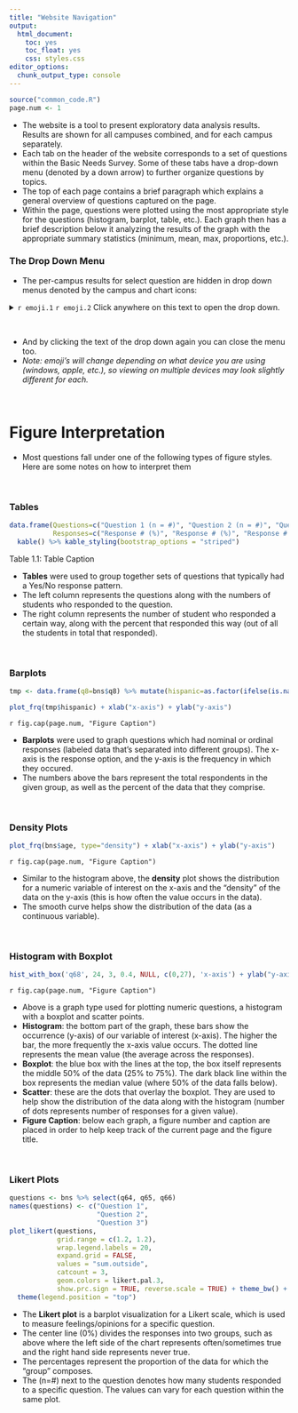 ```yaml
---
title: "Website Navigation"
output: 
  html_document: 
    toc: yes
    toc_float: yes
    css: styles.css
editor_options: 
  chunk_output_type: console
---
```


```r
source("common_code.R")
page.num <- 1
```


- The website is a tool to present exploratory data analysis results. Results are shown for all campuses combined, and for each campus separately.
- Each tab on the header of the website corresponds to a set of questions within the Basic Needs Survey. Some of these tabs have a drop-down menu (denoted by a down arrow) to further organize questions by topics.
- The top of each page contains a brief paragraph which explains a general overview of questions captured on the page.
- Within the page, questions were plotted using the most appropriate style for the questions (histogram, barplot, table, etc.). Each graph then has a brief description below it analyzing the results of the graph with the appropriate summary statistics (minimum, mean, max, proportions, etc.).

### The Drop Down Menu

- The per-campus results for select question are hidden in drop down menus denoted by the campus and chart icons:

<details>
<summary> `r emoji.1` `r emoji.2` Click anywhere on this text to open the drop down. </summary>
```r
plot_grpfrq(bns$school, bns$alc_consumption_weekly, geom.colors = RColorBrewer::brewer.pal(5, "Set2"), legend.title = "Example Legend", wrap.labels = 25, show.prc = FALSE, ylim=c(0,110)) + 
  xlab('x-axis') + ylab("y-axis") + theme(legend.position="top")
```
</details>
<br />

- And by clicking the text of the drop down again you can close the menu too.
- *Note: emoji's will change depending on what device you are using (windows, apple, etc.), so viewing on multiple devices may look slightly different for each.*

<br />

# Figure Interpretation

- Most questions fall under one of the following types of figure styles. Here are some notes on how to interpret them

<br>

### Tables
```r
data.frame(Questions=c("Question 1 (n = #)", "Question 2 (n = #)", "Question 3 (n = #)"),
           Responses=c("Response # (%)", "Response # (%)", "Response # (%)")) %>%
  kable() %>% kable_styling(bootstrap_options = "striped")
```
Table 1.1: Table Caption

- **Tables** were used to group together sets of questions that typically had a Yes/No response pattern.
- The left column represents the questions along with the numbers of students who responded to the question.
- The right column represents the number of student who responded a certain way, along with the percent that responded this way (out of all the students in total that responded).

<br>

### Barplots
```r
tmp <- data.frame(q8=bns$q8) %>% mutate(hispanic=as.factor(ifelse(is.na(q8), NA, ifelse(grepl("Yes", q8), "Yes", "No")))) %>% select(-q8)

plot_frq(tmp$hispanic) + xlab("x-axis") + ylab("y-axis")
```
`r fig.cap(page.num, "Figure Caption")`

- **Barplots** were used to graph questions which had nominal or ordinal responses (labeled data that's separated into different groups). The x-axis is the response option, and the y-axis is the frequency in which they occured.
- The numbers above the bars represent the total respondents in the given group, as well as the percent of the data that they comprise.

<br>

### Density Plots 
```r
plot_frq(bns$age, type="density") + xlab("x-axis") + ylab("y-axis")
```
`r fig.cap(page.num, "Figure Caption")`

- Similar to the histogram above, the **density** plot shows the distribution for a numeric variable of interest on the x-axis and the "density" of the data on the y-axis (this is how often the value occurs in the data).
- The smooth curve helps show the distribution of the data (as a continuous variable).

<br>

### Histogram with Boxplot
```r
hist_with_box('q68', 24, 3, 0.4, NULL, c(0,27), 'x-axis') + ylab("y-axis")
```
`r fig.cap(page.num, "Figure Caption")`

- Above is a graph type used for plotting numeric questions, a histogram with a boxplot and scatter points.
- **Histogram**: the bottom part of the graph, these bars show the occurrence (y-axis) of our variable of interest (x-axis). The higher the bar, the more frequently the x-axis value occurs. The dotted line represents the mean value (the average across the responses).
- **Boxplot**: the blue box with the lines at the top, the box itself represents the middle 50% of the data (25% to 75%). The dark black line within the box represents the median value (where 50% of the data falls below). 
- **Scatter**: these are the dots that overlay the boxplot. They are used to help show the distribution of the data along with the histogram (number of dots represents number of responses for a given value). 
- **Figure Caption**: below each graph, a figure number and caption are placed in order to help keep track of the current page and the figure title.

<br>

### Likert Plots
```r
questions <- bns %>% select(q64, q65, q66)
names(questions) <- c("Question 1",
                      "Question 2",
                      "Question 3")
plot_likert(questions,
            grid.range = c(1.2, 1.2),
            wrap.legend.labels = 20,
            expand.grid = FALSE,
            values = "sum.outside",
            catcount = 3,
            geom.colors = likert.pal.3,
            show.prc.sign = TRUE, reverse.scale = TRUE) + theme_bw() + 
  theme(legend.position = "top")

```

- The **Likert plot** is a barplot visualization for a Likert scale, which is used to measure feelings/opinions for a specific question.  
- The center line (0%) divides the responses into two groups, such as above where the left side of the chart represents often/sometimes true and the right hand side represents never true.  
- The percentages represent the proportion of the data for which the "group" composes.  
- The (n=#) next to the question denotes how many students responded to a specific question. The values can vary for each question within the same plot.  

